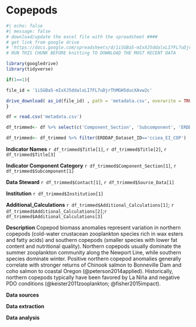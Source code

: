 # Copepods

```r
#| echo: false
#| message: false
# download/update the excel file with the spreadsheet ####
# get link from google drive
# 'https://docs.google.com/spreadsheets/d/1iSGBa5-mIxXJ5ddalxLI7FL7uDjrThMGH5ducXAvw2c/edit?gid=472890844#gid=472890844'
# RUN THIS CHUNK BEFORE knitting TO DOWNLOAD THE MOST RECENT DATA

library(googledrive)
library(tidyverse)

if(1==1){

file_id = '1iSGBa5-mIxXJ5ddalxLI7FL7uDjrThMGH5ducXAvw2c'

drive_download( as_id(file_id) , path = 'metadata.csv', overwrite = TRUE)
}

df = read.csv('metadata.csv')

df_trimmed<- df %>% select(c('Component_Section', 'Subcomponent', 'ERDDAP_Dataset_ID', 'Contact', 'Title', 'Institution', 'Source_Data', 'Additional_Calculations'))

df_trimmed<- df_trimmed %>% filter(ERDDAP_Dataset_ID=='cciea_EI_COP')

```

**Indicator Names** `r df_trimmed$Title[1]`, `r df_trimmed$Title[2]`, `r df_trimmed$Title[3]`

**Indicator Component Category** `r df_trimmed$Component_Section[1]`, `r df_trimmed$Subcomponent[1]`

**Data Steward** `r df_trimmed$Contact[1]`, `r df_trimmed$Source_Data[1]`

**Institution** `r df_trimmed$Institution[1]`

**Additional_Calculations** `r df_trimmed$Additional_Calculations[1]`; `r df_trimmed$Additional_Calculations[2]`;`r df_trimmed$Additional_Calculations[3]`

**Description** Copepod biomass anomalies represent variation in northern copepods (cold-water crustacean zooplankton species rich in wax esters and fatty acids) and southern copepods (smaller species with lower fat content and nutritional quality). Northern copepods usually dominate the summer zooplankton community along the Newport Line, while southern species dominate winter. Positive northern copepod anomalies generally correlate with stronger returns of Chinook salmon to Bonneville Dam and coho salmon to coastal Oregon (@peterson2014applied). Historically, northern copepods typically have been favored by La Niña and negative PDO conditions (@keister2011zooplankton; @fisher2015impact).

**Data sources**

**Data extraction**

**Data analysis**
